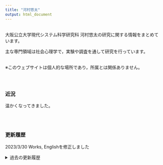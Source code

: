 ---
title: "河村悠太"
output: html_document
---


<br/>
大阪公立大学現代システム科学研究科 河村悠太の研究に関する情報をまとめています。

主な専門領域は社会心理学で，実験や調査を通して研究を行っています。
<br/><br/>

※このウェブサイトは個人的な場所であり，所属とは関係ありません。
<br/><br/><br/>

## {.row}

### 近況 {.col-md-6}

温かくなってきました。

<br/><br/>

### 更新履歴 {.col-md-6}

2023/3/30 Works, Englishを修正しました


<details><summary>過去の更新履歴</summary>
<ul>
  <li>2022/12/31 About, Englishを修正しました</li>
  <li>2022/08/09 いろいろ修正しました</li>
  <li>2022/04/21 いろいろ修正しました</li>
  <li>2022/01/13 Works, Englishを修正しました</li>
  <li>2021/09/23 Works, Englishを修正しました</li>
  <li>2021/06/14 いろいろ修正しました</li>
  <li>2021/04/02 いろいろ修正しました</li>
  <li>2021/01/17 About, Englishを修正しました</li>
  <li>2020/09/28 いろいろ修正しました</li>
  <li>2020/06/28 Works, Englishを修正しました</li>
  <li>2019/12/16 いろいろ修正しました</li>
  <li>2019/11/17 いろいろ修正しました</li>
  <li>2019/09/25 About Me, Englishを修正しました</li>
  <li>2019/09/09 Works, Englishを修正しました</li>
  <li>2019/08/02 いろいろ修正しました</li>
  <li>2019/04/23 連絡先を更新しました</li>
  <li>2019/04/02 Homeを微修正しました</li>
  <li>2019/04/01 所属が変わりました</li>
  <li>2019/03/12 About Me，Englishを修正しました</li>
  <li>2019/02/19 いろいろ修正しました</li>
  <li>2018/11/22 いろいろ修正しました</li>
  <li>2018/11/06 Works, Englishを修正しました</li>
  <li>2018/10/21 公開しました</li>
</ul>
</details>

<br/><br/>

